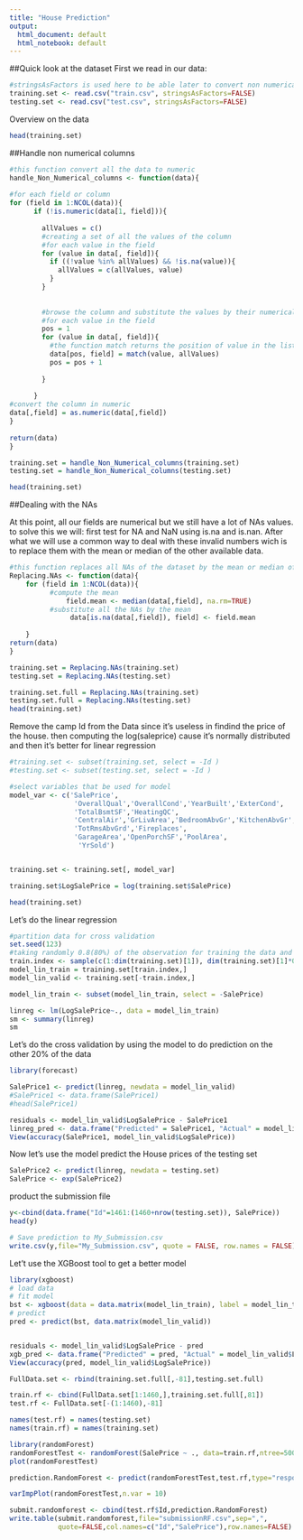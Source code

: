 ---
title: "House Prediction"
output:
  html_document: default
  html_notebook: default
---
##Quick look at the dataset
First we read in our data:

```{r}
#stringsAsFactors is used here to be able later to convert non numerical to numerical
training.set <- read.csv("train.csv", stringsAsFactors=FALSE)
testing.set <- read.csv("test.csv", stringsAsFactors=FALSE)

```

Overview on the data
```{r}
head(training.set)
```

##Handle non numerical columns

```{r}
#this function convert all the data to numeric
handle_Non_Numerical_columns <- function(data){
  
#for each field or column
for (field in 1:NCOL(data)){
      if (!is.numeric(data[1, field])){
        
        allValues = c()
        #creating a set of all the values of the column
        #for each value in the field
        for (value in data[, field]){
          if ((!value %in% allValues) && !is.na(value)){
            allValues = c(allValues, value)
          }
        }
        
        
        #browse the column and substitute the values by their numerical corresponding
        #for each value in the field
        pos = 1
        for (value in data[, field]){
          #the function match returns the position of value in the list allValues
          data[pos, field] = match(value, allValues)
          pos = pos + 1
          
        }
        
      }
#convert the column in numeric
data[,field] = as.numeric(data[,field])
}
  
return(data)
}

training.set = handle_Non_Numerical_columns(training.set)
testing.set = handle_Non_Numerical_columns(testing.set)

head(training.set)
```

##Dealing with the NAs

At this point, all our fields are numerical but we still have a lot of NAs values. to solve this we will:
first test for NA and NaN using is.na and is.nan. After what we will use a common way to deal with these invalid numbers wich is to replace them with the mean or median of the other available data.


```{r}
#this function replaces all NAs of the dataset by the mean or median of the coresponding field
Replacing.NAs <- function(data){
    for (field in 1:NCOL(data)){
          #compute the mean
              field.mean <- median(data[,field], na.rm=TRUE)
          #substitute all the NAs by the mean
               data[is.na(data[,field]), field] <- field.mean
          
    }
return(data)
}

training.set = Replacing.NAs(training.set)
testing.set = Replacing.NAs(testing.set)

training.set.full = Replacing.NAs(training.set)
testing.set.full = Replacing.NAs(testing.set)
head(training.set)
```

Remove the camp Id from the Data since it's useless in findind the price of the house. then computing the log(saleprice) cause it's normally distributed and then it's better for linear regression

```{r}
#training.set <- subset(training.set, select = -Id )
#testing.set <- subset(testing.set, select = -Id )

#select variables that be used for model
model_var <- c('SalePrice', 
                'OverallQual','OverallCond','YearBuilt','ExterCond',
                'TotalBsmtSF','HeatingQC', 
                'CentralAir','GrLivArea','BedroomAbvGr','KitchenAbvGr',
                'TotRmsAbvGrd','Fireplaces',
                'GarageArea','OpenPorchSF','PoolArea',
                 'YrSold')


training.set <- training.set[, model_var]

training.set$LogSalePrice = log(training.set$SalePrice)

head(training.set)
```


Let's do the linear regression

```{r}

#partition data for cross validation
set.seed(123)
#taking randomly 0.8(80%) of the observation for training the data and 20% for cross validating
train.index <- sample(c(1:dim(training.set)[1]), dim(training.set)[1]*0.8)
model_lin_train = training.set[train.index,]
model_lin_valid <- training.set[-train.index,]

model_lin_train <- subset(model_lin_train, select = -SalePrice)

linreg <- lm(LogSalePrice~., data = model_lin_train)
sm <- summary(linreg)
sm

```

Let's do the cross validation by using the model to do prediction on the other 20% of the data

```{r}
library(forecast)

SalePrice1 <- predict(linreg, newdata = model_lin_valid)
#SalePrice1 <- data.frame(SalePrice1)
#head(SalePrice1)

residuals <- model_lin_valid$LogSalePrice - SalePrice1
linreg_pred <- data.frame("Predicted" = SalePrice1, "Actual" = model_lin_valid$LogSalePrice, "Residual" = residuals)
View(accuracy(SalePrice1, model_lin_valid$LogSalePrice))
```

Now let's use the model predict the House prices of the testing set

```{r}
SalePrice2 <- predict(linreg, newdata = testing.set)
SalePrice <- exp(SalePrice2)
```

product the submission file

```{r}
y<-cbind(data.frame("Id"=1461:(1460+nrow(testing.set)), SalePrice))
head(y)

# Save prediction to My_Submission.csv
write.csv(y,file="My_Submission.csv", quote = FALSE, row.names = FALSE)
```

Let't use the XGBoost tool to get a better model

```{r}
library(xgboost)
# load data
# fit model
bst <- xgboost(data = data.matrix(model_lin_train), label = model_lin_train$LogSalePrice, max.depth = 2, eta = 0.3, nround = 30, nthread = 2, objective = "reg:linear")
# predict
pred <- predict(bst, data.matrix(model_lin_valid))


residuals <- model_lin_valid$LogSalePrice - pred
xgb_pred <- data.frame("Predicted" = pred, "Actual" = model_lin_valid$LogSalePrice, "Residual" = residuals)
View(accuracy(pred, model_lin_valid$LogSalePrice))
```


```{r}
FullData.set <- rbind(training.set.full[,-81],testing.set.full)

train.rf <- cbind(FullData.set[1:1460,],training.set.full[,81])
test.rf <- FullData.set[-(1:1460),-81]

names(test.rf) = names(testing.set)
names(train.rf) = names(training.set)
```




```{r}
library(randomForest)
randomForestTest <- randomForest(SalePrice ~ ., data=train.rf,ntree=500)
plot(randomForestTest)

```

```{r}
prediction.RandomForest <- predict(randomForestTest,test.rf,type="response")
```

```{r}
varImpPlot(randomForestTest,n.var = 10)
```

```{r}
submit.randomforest <- cbind(test.rf$Id,prediction.RandomForest)
write.table(submit.randomforest,file="submissionRF.csv",sep=",",
            quote=FALSE,col.names=c("Id","SalePrice"),row.names=FALSE)
```

